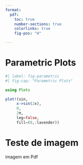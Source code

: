```yaml
---
format:
  pdf:
    toc: true
    number-sections: true
    colorlinks: true
    fig-pos: "H"

---
```


# Parametric Plots

```julia
#| label: fig-parametric
#| fig-cap: "Parametric Plots"

using Plots

plot!(sin, 
     x->sin(2x), 
     0, 
     2π, 
     leg=false, 
     fill=(0,:lavender))
```

# Teste de imagem

imagem em Pdf